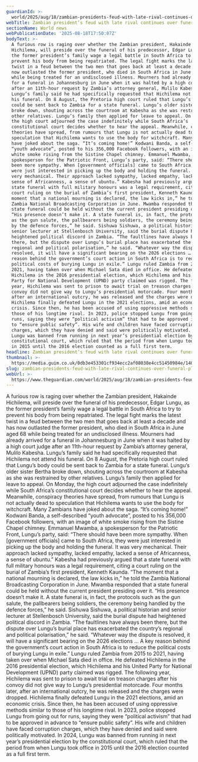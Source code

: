 ```yaml
---
guardianId: >-
  world/2025/aug/18/zambian-presidents-feud-with-late-rival-continues-over-site-of-funeral
webTitle: Zambian president’s feud with late rival continues over funeral plans
sectionName: World news
webPublicationDate: '2025-08-18T17:50:07Z'
bodyText: >-
  A furious row is raging over whether the Zambian president, Hakainde
  Hichilema, will preside over the funeral of his predecessor, Edgar Lungu, as
  the former president’s family wage a legal battle in South Africa to try to
  prevent his body from being repatriated. The legal fight marks the latest
  twist in a feud between the two men that goes back at least a decade and has
  now outlasted the former president, who died in South Africa in June aged 68
  while being treated for an undisclosed illness. Mourners had already arrived
  for a funeral in Johannesburg in June when it was halted by a high court judge
  after an 11th-hour request by Zambia’s attorney general, Mulilo Kabesha.
  Lungu’s family said he had specifically requested that Hichilema not attend
  his funeral. On 8 August, the Pretoria high court ruled that Lungu’s body
  could be sent back to Zambia for a state funeral. Lungu’s older sister Bertha
  broke down, shouting across the courtroom at Kabesha as she was restrained by
  other relatives. Lungu’s family then applied for leave to appeal. On Monday,
  the high court adjourned the case indefinitely while South Africa’s
  constitutional court decides whether to hear the appeal. Meanwhile, conspiracy
  theories have spread, from rumours that Lungu is not actually dead to
  speculation that Hichilema wants to use the body for witchcraft. Many Zambians
  have joked about the saga. “It’s coming home!” Kodwani Banda, a self-described
  “youth advocate”, posted to his 356,000 Facebook followers, with an image of
  white smoke rising from the Sistine Chapel chimney. Emmanuel Mwamba, a
  spokesperson for the Patriotic Front, Lungu’s party, said: “There should have
  been more sympathy. When [government officials] came to South Africa, they
  were just interested in picking up the body and holding the funeral. It was
  very mechanical. Their approach lacked sympathy, lacked empathy, lacked a
  sense of Africanness, a sense of ubuntu.” Kabesha had previously argued that a
  state funeral with full military honours was a legal requirement, citing a
  court ruling on the burial of Zambia’s first president, Kenneth Kaunda. “The
  moment that a national mourning is declared, the law kicks in,” he told the
  Zambia National Broadcasting Corporation in June. Mwamba responded that a
  state funeral could be held without the current president presiding over it.
  “His presence doesn’t make it. A state funeral is, in fact, the protocols such
  as the gun salute, the pallbearers being soldiers, the ceremony being handled
  by the defence forces,” he said. Sishuwa Sishuwa, a political historian and
  senior lecturer at Stellenbosch University, said the burial dispute had
  heightened political discord in Zambia. “The faultlines have always been
  there, but the dispute over Lungu’s burial place has exacerbated the country’s
  regional and political polarisation,” he said. “Whatever way the dispute is
  resolved, it will have a significant bearing on the 2026 elections … A key
  reason behind the government’s court action in South Africa is to reduce the
  political costs of burying Lungu in exile.” Lungu ruled Zambia from 2015 to
  2021, having taken over when Michael Sata died in office. He defeated
  Hichilema in the 2016 presidential election, which Hichilema and his United
  Party for National Development (UPND) party claimed was rigged. The following
  year, Hichilema was sent to prison to await trial on treason charges after his
  convoy did not give way to Lungu’s presidential motorcade. Four months later,
  after an international outcry, he was released and the charges were dropped.
  Hichilema finally defeated Lungu in the 2021 elections, amid an economic
  crisis. Since then, he has been accused of using oppressive methods similar to
  those of his longtime rival. In 2023, police stopped Lungu from going out for
  runs, saying they were “political activism” that had to be approved in advance
  to “ensure public safety”. His wife and children have faced corruption
  charges, which they have denied and said were politically motivated. In 2024,
  Lungu was banned from running in next year’s presidential election by the
  constitutional court, which ruled that the period from when Lungu took office
  in 2015 until the 2016 election counted as a full first term.
headline: Zambian president’s feud with late rival continues over funeral plans
thumbnail: >-
  https://media.guim.co.uk/0db3e453301cf934ecc2af08038e4cc51450984e/1403_242_3201_2563/500.jpg
slug: zambian-presidents-feud-with-late-rival-continues-over-funeral-plans
webUrl: >-
  https://www.theguardian.com/world/2025/aug/18/zambian-presidents-feud-with-late-rival-continues-over-site-of-funeral
---
```

A furious row is raging over whether the Zambian president, Hakainde Hichilema, will preside over the funeral of his predecessor, Edgar Lungu, as the former president’s family wage a legal battle in South Africa to try to prevent his body from being repatriated. The legal fight marks the latest twist in a feud between the two men that goes back at least a decade and has now outlasted the former president, who died in South Africa in June aged 68 while being treated for an undisclosed illness. Mourners had already arrived for a funeral in Johannesburg in June when it was halted by a high court judge after an 11th-hour request by Zambia’s attorney general, Mulilo Kabesha. Lungu’s family said he had specifically requested that Hichilema not attend his funeral. On 8 August, the Pretoria high court ruled that Lungu’s body could be sent back to Zambia for a state funeral. Lungu’s older sister Bertha broke down, shouting across the courtroom at Kabesha as she was restrained by other relatives. Lungu’s family then applied for leave to appeal. On Monday, the high court adjourned the case indefinitely while South Africa’s constitutional court decides whether to hear the appeal. Meanwhile, conspiracy theories have spread, from rumours that Lungu is not actually dead to speculation that Hichilema wants to use the body for witchcraft. Many Zambians have joked about the saga. “It’s coming home!” Kodwani Banda, a self-described “youth advocate”, posted to his 356,000 Facebook followers, with an image of white smoke rising from the Sistine Chapel chimney. Emmanuel Mwamba, a spokesperson for the Patriotic Front, Lungu’s party, said: “There should have been more sympathy. When [government officials] came to South Africa, they were just interested in picking up the body and holding the funeral. It was very mechanical. Their approach lacked sympathy, lacked empathy, lacked a sense of Africanness, a sense of ubuntu.” Kabesha had previously argued that a state funeral with full military honours was a legal requirement, citing a court ruling on the burial of Zambia’s first president, Kenneth Kaunda. “The moment that a national mourning is declared, the law kicks in,” he told the Zambia National Broadcasting Corporation in June. Mwamba responded that a state funeral could be held without the current president presiding over it. “His presence doesn’t make it. A state funeral is, in fact, the protocols such as the gun salute, the pallbearers being soldiers, the ceremony being handled by the defence forces,” he said. Sishuwa Sishuwa, a political historian and senior lecturer at Stellenbosch University, said the burial dispute had heightened political discord in Zambia. “The faultlines have always been there, but the dispute over Lungu’s burial place has exacerbated the country’s regional and political polarisation,” he said. “Whatever way the dispute is resolved, it will have a significant bearing on the 2026 elections … A key reason behind the government’s court action in South Africa is to reduce the political costs of burying Lungu in exile.” Lungu ruled Zambia from 2015 to 2021, having taken over when Michael Sata died in office. He defeated Hichilema in the 2016 presidential election, which Hichilema and his United Party for National Development (UPND) party claimed was rigged. The following year, Hichilema was sent to prison to await trial on treason charges after his convoy did not give way to Lungu’s presidential motorcade. Four months later, after an international outcry, he was released and the charges were dropped. Hichilema finally defeated Lungu in the 2021 elections, amid an economic crisis. Since then, he has been accused of using oppressive methods similar to those of his longtime rival. In 2023, police stopped Lungu from going out for runs, saying they were “political activism” that had to be approved in advance to “ensure public safety”. His wife and children have faced corruption charges, which they have denied and said were politically motivated. In 2024, Lungu was banned from running in next year’s presidential election by the constitutional court, which ruled that the period from when Lungu took office in 2015 until the 2016 election counted as a full first term.
